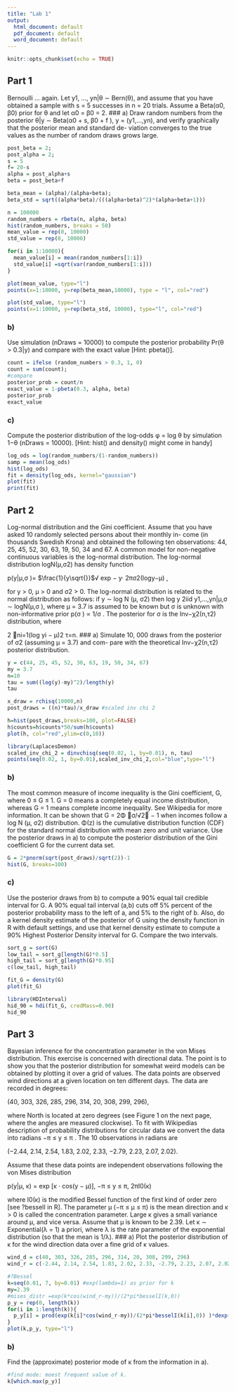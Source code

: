 ---
title: "Lab 1"
output:
  html_document: default
  pdf_document: default
  word_document: default
---

```{r setup, include=FALSE}
knitr::opts_chunk$set(echo = TRUE)
```

## Part 1
Bernoulli ... again.
Let y1, ..., yn|θ ∼ Bern(θ), and assume that you have obtained a sample with s = 5 successes in n = 20 trials. Assume a Beta(α0, β0) prior for θ and let α0 = β0 = 2.
### a)
Draw random numbers from the posterior θ|y ∼ Beta(α0 + s, β0 + f ), y = (y1,...,yn), and verify graphically that the posterior mean and standard de- viation converges to the true values as the number of random draws grows large.
```{r 1a}
post_beta = 2;
post_alpha = 2;
s = 5
f= 20-s
alpha = post_alpha+s
beta = post_beta+f

beta_mean = (alpha)/(alpha+beta);
beta_std = sqrt((alpha*beta)/(((alpha+beta)^2)*(alpha+beta+1)))

n = 100000
random_numbers = rbeta(n, alpha, beta)
hist(random_numbers, breaks = 50)
mean_value = rep(0, 10000)
std_value = rep(0, 10000)

for(i in 1:10000){
  mean_value[i] = mean(random_numbers[1:i])
  std_value[i] =sqrt(var(random_numbers[1:i]))
}

plot(mean_value, type="l")
points(x=1:10000, y=rep(beta_mean,10000), type = "l", col="red")

plot(std_value, type="l")
points(x=1:10000, y=rep(beta_std, 10000), type="l", col="red")
```

### b)
Use simulation (nDraws = 10000) to compute the posterior probability Pr(θ > 0.3|y) and compare with the exact value [Hint: pbeta()].
```{r 1b}
count = ifelse (random_numbers > 0.3, 1, 0)
count = sum(count);
#compare
posterior_prob = count/n
exact_value = 1-pbeta(0.3, alpha, beta)
posterior_prob
exact_value
```

### c)
Compute the posterior distribution of the log-odds φ = log θ by simulation 1−θ
(nDraws = 10000). [Hint: hist() and density() might come in handy]
```{r 1c}
log_ods = log(random_numbers/(1-random_numbers))
samp = mean(log_ods)
hist(log_ods)
fit = density(log_ods, kernel="gaussian")
plot(fit)
print(fit)
```

## Part 2
Log-normal distribution and the Gini coefficient.
Assume that you have asked 10 randomly selected persons about their monthly in- come (in thousands Swedish Krona) and obtained the following ten observations: 44, 25, 45, 52, 30, 63, 19, 50, 34 and 67. A common model for non-negative continuous variables is the log-normal distribution. The log-normal distribution logN(μ,σ2) has density function

p(y|μ,σ )= $\frac{1}{y\sqrt{}}$√ exp − y· 2πσ2(logy−μ) ,

for y > 0, μ > 0 and σ2 > 0. The log-normal distribution is related to the normal distribution as follows: if y ∼ log N (μ, σ2) then log y
2iid y1,...,yn|μ,σ ∼ logN(μ,σ ), where μ = 3.7 is assumed to be known but σ is
unknown with non-informative prior p(σ ) ∝ 1/σ . The posterior for σ is the Inv−χ2(n,τ2) distribution, where

2 􏰄ni=1(log yi − μ)2 τ=n.
### a)
Simulate 10, 000 draws from the posterior of σ2 (assuming μ = 3.7) and com- pare with the theoretical Inv−χ2(n,τ2) posterior distribution.
```{r 2a}
y = c(44, 25, 45, 52, 30, 63, 19, 50, 34, 67)
my = 3.7
n=10
tau = sum((log(y)-my)^2)/length(y)
tau  

x_draw = rchisq(10000,n)
post_draws = ((n)*tau)/x_draw #scaled inv chi 2

h=hist(post_draws,breaks=100, plot=FALSE)
h$counts=h$counts*50/sum(h$counts)
plot(h, col="red",ylim=c(0,10))

library(LaplacesDemon)
scaled_inv_chi_2 = dinvchisq(seq(0.02, 1, by=0.01), n, tau)
points(seq(0.02, 1, by=0.01),scaled_inv_chi_2,col="blue",type="l")
```

### b)
The most common measure of income inequality is the Gini coefficient, G, where 0 ≤ G ≤ 1. G = 0 means a completely equal income distribution, whereas G = 1 means complete income inequality. See Wikipedia for more information. It can be shown that G = 2Φ 􏰀σ/√2􏰁 − 1 when incomes follow a log N (μ, σ2) distribution. Φ(z) is the cumulative distribution function (CDF) for the standard normal distribution with mean zero and unit variance. Use the posterior draws in a) to compute the posterior distribution of the Gini coefficient G for the current data set.
```{r 2b}
G = 2*pnorm(sqrt(post_draws)/sqrt(2))-1
hist(G, breaks=100)
```

### c)
Use the posterior draws from b) to compute a 90% equal tail credible interval for G. A 90% equal tail interval (a,b) cuts off 5% percent of the posterior probability mass to the left of a, and 5% to the right of b. Also, do a kernel density estimate of the posterior of G using the density function in R with default settings, and use that kernel density estimate to compute a 90% Highest Posterior Density interval for G. Compare the two intervals.
```{r 2c}
sort_g = sort(G)
low_tail = sort_g[length(G)*0.5]
high_tail = sort_g[length(G)*0.95]
c(low_tail, high_tail)

fit_G = density(G)
plot(fit_G)

library(HDInterval)
hid_90 = hdi(fit_G, credMass=0.90)
hid_90
```

## Part 3
Bayesian inference for the concentration parameter in the von Mises distribution. This exercise is concerned with directional data. The point is to show you that the posterior distribution for somewhat weird models can be obtained by plotting it over a grid of values. The data points are observed wind directions at a given location on ten different days. The data are recorded in degrees: 

(40, 303, 326, 285, 296, 314, 20, 308, 299, 296),

where North is located at zero degrees (see Figure 1 on the next page, where the angles are measured clockwise). To fit with Wikipedias description of probability distributions for circular data we convert the data into radians −π ≤ y ≤ π . The 10 observations in radians are

(−2.44, 2.14, 2.54, 1.83, 2.02, 2.33, −2.79, 2.23, 2.07, 2.02).

Assume that these data points are independent observations following the von Mises
distribution

p(y|μ, κ) = exp [κ · cos(y − μ)], −π ≤ y ≤ π, 2πI0(κ)

 where I0(κ) is the modified Bessel function of the first kind of order zero [see ?besselI in R]. The parameter μ (−π ≤ μ ≤ π) is the mean direction and κ > 0 is called the concentration parameter. Large κ gives a small variance around μ, and vice versa. Assume that μ is known to be 2.39. Let κ ∼ Exponential(λ = 1) a priori, where λ is the rate parameter of the exponential distribution (so that the mean is 1/λ).
### a)
Plot the posterior distribution of κ for the wind direction data over a fine grid of κ values.
```{r 3a}
wind_d = c(40, 303, 326, 285, 296, 314, 20, 308, 299, 296)
wind_r = c(-2.44, 2.14, 2.54, 1.83, 2.02, 2.33, -2.79, 2.23, 2.07, 2.02)

#?Bessel
k=seq(0.01, 7, by=0.01) #exp(lambda=1) as prior for k
my=2.39
#mises_distr =exp(k*cos(wind_r-my))/(2*pi*besselI(k,0)) 
p_y = rep(0, length(k))
for(i in 1:length(k)){
  p_y[i] = prod(exp(k[i]*cos(wind_r-my))/(2*pi*besselI(k[i],0)) )*dexp(k[i])
}
plot(k,p_y, type="l")
```

### b)
Find the (approximate) posterior mode of κ from the information in a).
```{r 3b}
#find mode: moest frequent value of k. 
k[which.max(p_y)]
```